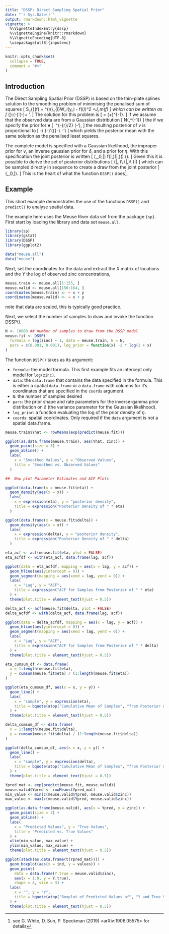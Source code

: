```yaml
---
title: "DSSP: Direct Sampling Spatial Prior"
date: "`r Sys.Date()`"
output: rmarkdown::html_vignette
vignette: >
  %\VignetteIndexEntry{dssp}
  %\VignetteEngine{knitr::rmarkdown}
  %\VignetteEncoding{UTF-8}
  \usepackage[utf8]{inputenc}
---
```


```r
knitr::opts_chunk$set(
  collapse = TRUE,
  comment = "#>"
)
```

## Introduction
The Direct Sampling Spatial Prior (DSSP) is based on the thin-plate splines solution to the smoothing problem of minimising the penalised sum of squares
\[
S_{\eta}(f) = \frac{1}{n}\sum^{n}_{i}W_i(y_i - f(\mathbf{x}_i))^2
+\eta J_m(f)
\]
which can be written as 
\[
\min_{\mathbf{\nu}}\:(\mathbf{y}-\mathbf{\nu})'\mathbf{W}(\mathbf{y}-\mathbf{\nu})+
\eta\mathbf{\nu}'\mathbf{M}\mathbf{\nu}.
\]
The solution for this problem is 
\[
\hat{\mathbf{\nu}}=
(\mathbf{W}+\eta\mathbf{M})^{-1}\mathbf{y}.
\]
If we assume that the observed data are from a Gaussian distribution
\[
\mathbf{y}\sim N(\mathbf{\nu},\delta\mathbf{W}^{-1})
\]
the if we specify the prior for $\mathbf{\nu}$ 
\[
\left[\mathbf{\nu}\mid\eta,\delta\right]\propto\ \frac{\eta}{\delta}^{-{r}/2}
\exp\left(-\frac{\eta}{2\delta}\mathbf{\nu}'\mathbf{M}\mathbf{\nu}\right),
\]
the resulting posterior of $\nu$ is proportional to 
\[
-\frac{1}{2\delta}\left( (\mathbf{y}-\mathbf{\nu})'\mathbf{W}({\mathbf{y}}-\mathbf{\nu})
-\eta\mathbf{\nu}'\mathbf{M}\mathbf{\nu}\right)
\]
which yields the posterior mean with the same solution as the penalised least squares. 

The complete model is specified with a Gaussian likelihood, the improper prior for $\nu$, an inverse gaussian prior for $\delta$, and a prior for $\eta$. With this specification the joint posterior is written
\[
\pi\left(\mathbf{\nu},\delta_0,\eta|\mathbf{y}\right)\propto
f(\mathbf{y}|\mathbf{\nu},\delta)\pi\left(\mathbf{\nu}|\eta,\delta\right)\pi\left(\delta\right)
\pi\left(\eta\right).
\]
Given this it is possible to derive the set of posterior distributions
\[
\pi\left(\mathbf{\nu}|\delta,\eta,\mathbf{y}\right)\\
\pi\left(\delta|\eta,\mathbf{y}\right)\\
\pi\left(\eta|\mathbf{y}\right)
\]
which can be sampled directly in sequence to create a draw from the joint posterior 
\[
\pi\left(\mathbf{\nu},\delta_0,\eta|\mathbf{y}\right).
\]
This is the heart of what the function `DSSP()` does^[see G. White, D. Sun, P. Speckman (2019) <arXiv:1906.05575> for details].

## Example

This short example demonstrates the use of the functions `DSSP()` and `predict()` to analyse spatial data.  

The example here uses the Meuse River data set from the package `{sp}`. First start by loading the library and data set `meuse.all`. 


```r
library(sp)
library(gstat)
library(DSSP)
library(ggplot2)

data("meuse.all")
data("meuse")
```


Next, set the coordinates for the data and extract the $X$ matrix of locations and the $Y$ the log of observed zinc concentrations,
```r
meuse.train <- meuse.all[1:155, ]
meuse.valid <- meuse.all[156:164, ]
coordinates(meuse.train) <- ~ x + y
coordinates(meuse.valid) <- ~ x + y
```
note that data are scaled, this is typically good practice. 

Next, we select the number of samples to draw and invoke the function DSSP().

```r
N <- 10000 ## number of samples to draw from the DSSP model
meuse.fit <- DSSP(
  formula = log(zinc) ~ 1, data = meuse.train, N = N, 
  pars = c(0.001, 0.001), log_prior = function(x) -2 * log(1 + x)
)

```
The function `DSSP()` takes as its argument:

* `formula`: the model formula. This first example fits an intercept only model for `log(zinc)`.
* `data`: the `data.frame` that contains the data specified in the formula. This is either a spatial `data.frame` or a `data.frame` with columns for it's coordinates that are specified in the `coords` argument.
* `N`: the number of samples desired
* `pars`: the prior shape and rate parameters for the inverse-gamma prior distribution on $\delta$ (the variance parameter for the Gaussian likelihood).
* `log_prior`: a function evaluating the log of the prior density of $\eta$.
* `coords`: spatial coordinates. Only required if the `data` argument is not a spatial data.frame.


```r
meuse.train$Yhat <- rowMeans(exp(predict(meuse.fit)))

ggplot(as.data.frame(meuse.train), aes(Yhat, zinc)) + 
  geom_point(size = 3) +
  geom_abline() +
  labs(
    x = "Smoothed Values", y = "Observed Values", 
    title = "Smoothed vs. Observed Values"
  )

```


```r
##  Now plot Parameter Estimates and ACF Plots

ggplot(data.frame(x = meuse.fit$eta)) +
  geom_density(aes(x = x)) +
  labs(
    x = expression(eta), y = "posterior density",
    title = expression("Posterior Density of " * eta)
  )

ggplot(data.frame(x = meuse.fit$delta)) +
  geom_density(aes(x = x)) +
  labs(
    x = expression(delta), y = "posterior density", 
    title = expression("Posterior Density of " * delta)
  )
```


```r

eta_acf <- acf(meuse.fit$eta, plot = FALSE)
eta_acfdf <- with(eta_acf, data.frame(lag, acf))

ggplot(data = eta_acfdf, mapping = aes(x = lag, y = acf)) +
  geom_hline(aes(yintercept = 0)) +
  geom_segment(mapping = aes(xend = lag, yend = 0)) +
  labs(
    x = "Lag", y = "ACF", 
    title = expression("ACF for Samples from Posterior of " * eta)
  ) +
  theme(plot.title = element_text(hjust = 0.5))

delta_acf <- acf(meuse.fit$delta, plot = FALSE)
delta_acfdf <- with(delta_acf, data.frame(lag, acf))

ggplot(data = delta_acfdf, mapping = aes(x = lag, y = acf)) +
  geom_hline(aes(yintercept = 0)) +
  geom_segment(mapping = aes(xend = lag, yend = 0)) +
  labs(
    x = "Lag", y = "ACF",
    title = expression("ACF for Samples from Posterior of " * delta)
  ) +
  theme(plot.title = element_text(hjust = 0.5))

```


```r

eta_cumsum_df <- data.frame(
  x = 1:length(meuse.fit$eta),
  y = cumsum(meuse.fit$eta) / (1:length(meuse.fit$eta))
)

ggplot(eta_cumsum_df, aes(x = x, y = y)) +
  geom_line() +
  labs(
    x = "sample", y = expression(eta), 
    title = bquote(atop("Cumulative Mean of Samples", "from Posterior of" ~ eta))
  ) +
  theme(plot.title = element_text(hjust = 0.5))

delta_cumsum_df <- data.frame(
  x = 1:length(meuse.fit$delta),
  y = cumsum(meuse.fit$delta) / (1:length(meuse.fit$delta))
)

ggplot(delta_cumsum_df, aes(x = x, y = y)) +
  geom_line() +
  labs(
    x = "sample", y = expression(delta), 
    title = bquote(atop("Cumulative Mean of Samples", "from Posterior of" ~ delta))
  ) +
  theme(plot.title = element_text(hjust = 0.5))

```


```r
Ypred_mat <- exp(predict(meuse.fit, meuse.valid))
meuse.valid$Ypred <- rowMeans(Ypred_mat)
min_value <- min(c(meuse.valid$Ypred, meuse.valid$zinc))
max_value <- max(c(meuse.valid$Ypred, meuse.valid$zinc))

ggplot(as.data.frame(meuse.valid), aes(x = Ypred, y = zinc)) +
  geom_point(size = 3) +
  geom_abline() +
  labs(
    x = "Predicted Values", y = "True Values", 
    title = "Predicted vs. True Values"
  ) +
  xlim(min_value, max_value) +
  ylim(min_value, max_value) +
  theme(plot.title = element_text(hjust = 0.5))

ggplot(stack(as.data.frame(t(Ypred_mat)))) +
  geom_boxplot(aes(x = ind, y = values)) +
  geom_point(
    data = data.frame(Y.true = meuse.valid$zinc),
    aes(x = 1:9, y = Y.true), 
    shape = 4, size = 3) +
  labs(
    x = "", y = "Y", 
    title = bquote(atop("Boxplot of Predicted Values of", "Y and True Values (X)"))
  ) +
  theme(plot.title = element_text(hjust = 0.5))

```

